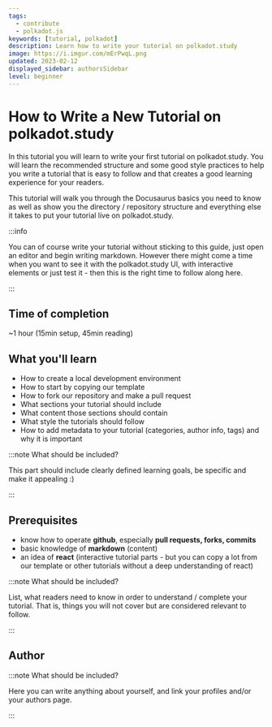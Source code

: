 ```yaml
---
tags:
  - contribute
  - polkadot.js
keywords: [tutorial, polkadot]
description: Learn how to write your tutorial on polkadot.study
image: https://i.imgur.com/mErPwqL.png
updated: 2023-02-12
displayed_sidebar: authorsSidebar
level: beginner
---
```


# How to Write a New Tutorial on polkadot.study

In this tutorial you will learn to write your first tutorial on polkadot.study.
You will learn the recommended structure and some good style practices to help
you write a tutorial that is easy to follow and that creates a good learning
experience for your readers.

This tutorial will walk you through the Docusaurus basics you need to know as
well as show you the directory / repository structure and everything else it
takes to put your tutorial live on polkadot.study.

:::info

You can of course write your tutorial without sticking to this guide, just open
an editor and begin writing markdown. However there might come a time when you
want to see it with the polkadot.study UI, with interactive elements or just
test it - then this is the right time to follow along here.

:::

## Time of completion

~1 hour (15min setup, 45min reading)

## What you'll learn

- How to create a local development environment
- How to start by copying our template
- How to fork our repository and make a pull request
- What sections your tutorial should include
- What content those sections should contain
- What style the tutorials should follow
- How to add metadata to your tutorial (categories, author info, tags) and why
  it is important

:::note What should be included?

This part should include clearly defined learning goals, be specific and make it
appealing :)

:::

## Prerequisites

- know how to operate **github**, especially **pull requests, forks, commits**
- basic knowledge of **markdown** (content)
- an idea of **react** (interactive tutorial parts - but you can copy a lot from
  our template or other tutorials without a deep understanding of react)

:::note What should be included?

List, what readers need to know in order to understand / complete your tutorial.
That is, things you will not cover but are considered relevant to follow.

:::

## Author

:::note What should be included?

Here you can write anything about yourself, and link your profiles and/or your
authors page.

:::
